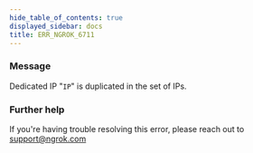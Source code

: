 ```yaml
---
hide_table_of_contents: true
displayed_sidebar: docs
title: ERR_NGROK_6711
---
```


### Message

Dedicated IP "`IP`" is duplicated in the set of IPs.

<ErrorDetails />

### Further help

If you're having trouble resolving this error, please reach out to [support@ngrok.com](mailto:support@ngrok.com?subject=Help%20with%20ERR_NGROK_6711)
